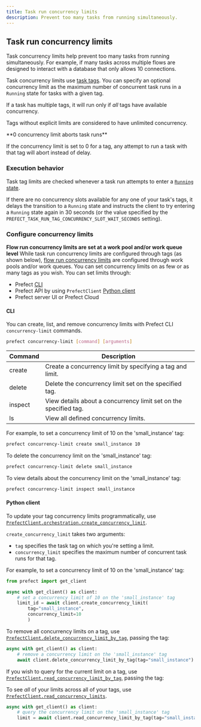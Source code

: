 ```yaml
---
title: Task run concurrency limits
description: Prevent too many tasks from running simultaneously.
---
```

## Task run concurrency limits

Task concurrency limits help prevent too many tasks from running simultaneously.
For example, if many tasks across multiple flows are designed to interact with a database that only allows 10 connections.

Task concurrency limits use [task tags](#tags). You can specify an optional concurrency limit as the maximum number of concurrent 
task runs in a `Running` state for tasks with a given tag.

If a task has multiple tags, it will run only if _all_ tags have available concurrency.

Tags without explicit limits are considered to have unlimited concurrency.

<Note>
**0 concurrency limit aborts task runs**

If the concurrency limit is set to 0 for a tag, any attempt to run a task with that tag will abort instead of delay.
</Note>

### Execution behavior

Task tag limits are checked whenever a task run attempts to enter a [`Running` state](/3.0rc/develop/observe-workflows/manage-states/).

If there are no concurrency slots available for any one of your task's tags, it delays the transition to a `Running` state 
and instructs the client to try entering a `Running` state again in 30 seconds 
(or the value specified by the `PREFECT_TASK_RUN_TAG_CONCURRENCY_SLOT_WAIT_SECONDS` setting).

### Configure concurrency limits

<Tip>

**Flow run concurrency limits are set at a work pool and/or work queue level**
While task run concurrency limits are configured through tags (as shown below), 
[flow run concurrency limits](https://docs.prefect.io/latest/deploy/dynamic-infra/control-runs/#work-pool-concurrency) 
are configured through work pools and/or work queues.
</Tip>
You can set concurrency limits on as few or as many tags as you wish. You can set limits through:

- Prefect [CLI](#cli)
- Prefect API by using `PrefectClient` [Python client](#python-client)
- Prefect server UI or Prefect Cloud

#### CLI

You can create, list, and remove concurrency limits with Prefect CLI `concurrency-limit` commands.

```bash
prefect concurrency-limit [command] [arguments]
```

| Command | Description                                                      |
| ------- | ---------------------------------------------------------------- |
| create  | Create a concurrency limit by specifying a tag and limit.        |
| delete  | Delete the concurrency limit set on the specified tag.           |
| inspect | View details about a concurrency limit set on the specified tag. |
| ls      | View all defined concurrency limits.                             |

For example, to set a concurrency limit of 10 on the 'small_instance' tag:

```bash
prefect concurrency-limit create small_instance 10
```

To delete the concurrency limit on the 'small_instance' tag:

```bash
prefect concurrency-limit delete small_instance
```

To view details about the concurrency limit on the 'small_instance' tag:

```bash
prefect concurrency-limit inspect small_instance
```

#### Python client

To update your tag concurrency limits programmatically, use 
[`PrefectClient.orchestration.create_concurrency_limit`](../../api-ref/prefect/client/orchestration/#prefect.client.orchestration.PrefectClient.create_concurrency_limit).

`create_concurrency_limit` takes two arguments:

- `tag` specifies the task tag on which you're setting a limit.
- `concurrency_limit` specifies the maximum number of concurrent task runs for that tag.

For example, to set a concurrency limit of 10 on the 'small_instance' tag:

```python
from prefect import get_client

async with get_client() as client:
    # set a concurrency limit of 10 on the 'small_instance' tag
    limit_id = await client.create_concurrency_limit(
        tag="small_instance", 
        concurrency_limit=10
        )
```

To remove all concurrency limits on a tag, use [`PrefectClient.delete_concurrency_limit_by_tag`](/3.0rc/api-ref/prefect/client/orchestration/#prefect.client.orchestration.PrefectClient.delete_concurrency_limit_by_tag/), passing the tag:

```python
async with get_client() as client:
    # remove a concurrency limit on the 'small_instance' tag
    await client.delete_concurrency_limit_by_tag(tag="small_instance")
```

If you wish to query for the current limit on a tag, use [`PrefectClient.read_concurrency_limit_by_tag`](/3.0rc/api-ref/prefect/client/orchestration/#prefect.client.orchestration.PrefectClient.read_concurrency_limit_by_tag), passing the tag:

To see _all_ of your limits across all of your tags, use [`PrefectClient.read_concurrency_limits`](/3.0rc/api-ref/prefect/client/orchestration/#prefect.client.orchestration.PrefectClient.read_concurrency_limits).

```python
async with get_client() as client:
    # query the concurrency limit on the 'small_instance' tag
    limit = await client.read_concurrency_limit_by_tag(tag="small_instance")
```